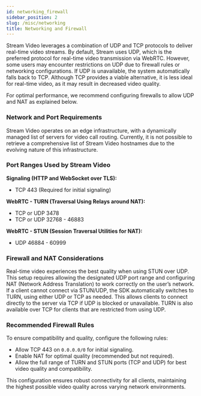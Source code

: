 ```yaml
---
id: networking_firewall
sidebar_position: 2
slug: /misc/networking
title: Networking and Firewall
---
```


Stream Video leverages a combination of UDP and TCP protocols to deliver real-time video streams. By default, Stream uses UDP, which is the preferred protocol for real-time video transmission via WebRTC. However, some users may encounter restrictions on UDP due to firewall rules or networking configurations.
If UDP is unavailable, the system automatically falls back to TCP. Although TCP provides a viable alternative, it is less ideal for real-time video, as it may result in decreased video quality.

For optimal performance, we recommend configuring firewalls to allow UDP and NAT as explained below.

### Network and Port Requirements
Stream Video operates on an edge infrastructure, with a dynamically managed list of servers for video call routing. Currently, it is not possible to retrieve a comprehensive list of Stream Video hostnames due to the evolving nature of this infrastructure.

### Port Ranges Used by Stream Video

**Signaling (HTTP and WebSocket over TLS):**
- TCP 443 (Required for initial signaling)

**WebRTC - TURN (Traversal Using Relays around NAT):**
- TCP or UDP 3478
- TCP or UDP 32768 - 46883

**WebRTC - STUN (Session Traversal Utilities for NAT):**
- UDP 46884 - 60999

### Firewall and NAT Considerations
Real-time video experiences the best quality when using STUN over UDP. This setup requires allowing the designated UDP port range and configuring NAT (Network Address Translation) to work correctly on the user’s network.
If a client cannot connect via STUN/UDP, the SDK automatically switches to TURN, using either UDP or TCP as needed. This allows clients to connect directly to the server via TCP if UDP is blocked or unavailable.
TURN is also available over TCP for clients that are restricted from using UDP.

### Recommended Firewall Rules
To ensure compatibility and quality, configure the following rules:

- Allow TCP 443 on `0.0.0.0/0` for initial signaling.
- Enable NAT for optimal quality (recommended but not required).
- Allow the full range of TURN and STUN ports (TCP and UDP) for best video quality and compatibility.

This configuration ensures robust connectivity for all clients, maintaining the highest possible video quality across varying network environments.